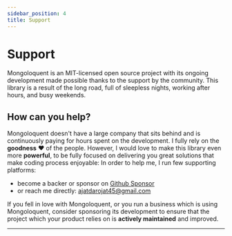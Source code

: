 ```yaml
---
sidebar_position: 4
title: Support
---
```



# Support

Mongoloquent is an MIT-licensed open source project with its ongoing development made possible thanks to the support by the community. This library is a result of the long road, full of sleepless nights, working after hours, and busy weekends.

## How can you help?

Mongoloquent doesn't have a large company that sits behind and is continuously paying for hours spent on the development. I fully rely on the **goodness** ❤️ of the people. However, I would love to make this library even more **powerful**, to be fully focused on delivering you great solutions that make coding process enjoyable: In order to help me, I run few supporting platforms:

- become a backer or sponsor on [Github Sponsor](https://github.com/sponsors/ajatdarojat45)
- or reach me directly: ajatdarojat45@gmail.com

If you fell in love with Mongoloquent, or you run a business which is using Mongoloquent, consider sponsoring its development to ensure that the project which your product relies on is **actively maintained** and improved.

---

<Sponsor />
